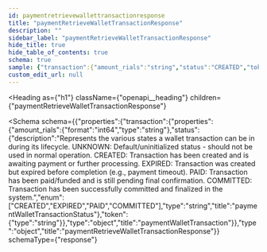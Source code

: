 ```yaml
---
id: paymentretrievewallettransactionresponse
title: "paymentRetrieveWalletTransactionResponse"
description: ""
sidebar_label: "paymentRetrieveWalletTransactionResponse"
hide_title: true
hide_table_of_contents: true
schema: true
sample: {"transaction":{"amount_rials":"string","status":"CREATED","token":"string"}}
custom_edit_url: null
---
```



<Heading
  as={"h1"}
  className={"openapi__heading"}
  children={"paymentRetrieveWalletTransactionResponse"}
>
</Heading>





<Schema
  schema={{"properties":{"transaction":{"properties":{"amount_rials":{"format":"int64","type":"string"},"status":{"description":"Represents the various states a wallet transaction can be in during its lifecycle. UNKNOWN: Default/uninitialized status - should not be used in normal operation. CREATED: Transaction has been created and is awaiting payment or further processing. EXPIRED: Transaction was created but expired before completion (e.g., payment timeout). PAID: Transaction has been paid/funded and is still pending final confirmation. COMMITTED: Transaction has been successfully committed and finalized in the system.","enum":["CREATED","EXPIRED","PAID","COMMITTED"],"type":"string","title":"paymentWalletTransactionStatus"},"token":{"type":"string"}},"type":"object","title":"paymentWalletTransaction"}},"type":"object","title":"paymentRetrieveWalletTransactionResponse"}}
  schemaType={"response"}
>
  
</Schema>
            